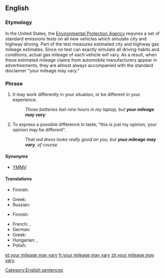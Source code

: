 ==English==

===Etymology===
In the United States, the [http://www.epa.gov Environmental Protection Agency] requires a set of standard emissions tests on all new vehicles which simulate city and highway driving.  Part of the test measures estimated city and highway gas mileage estimates.  Since no test can exactly simulate all driving habits and conditions, actual gas mileage of each vehicle will vary.  As a result, when these estimated mileage claims from automobile manufacturers appear in advertisements, they are almost always accompanied with the standard disclaimer "your mileage may vary."

===Phrase===
{{head|en|phrase|head=[[your]] [[mileage]] [[may]] [[vary]]}}
# {{context|idiomatic|lang=en}} It may work differently in your situation, or be different in your experience.
#: ''Those batteries last nine hours in my laptop, but '''your mileage may vary'''.''
# {{context|idiomatic|lang=en}} To express a possible difference in taste, "this is just my opinion, your opinion may be different". 
#: ''That red dress looks really good on you, but '''your mileage may vary''', of course.''

====Synonyms====
* [[YMMV]]

====Translations====
{{trans-top|it may work differently for you}}
* Finnish: {{t|fi|[[sinun]] [[tilanteesta|tilanteestasi]] [[en]] [[osaa]] [[sanoa]]}}
{{trans-mid}}
* Greek: {{t|el|ίσως να δουλεύει διαφορετικά για εσένα|sc=Grek}}
* Russian: {{t|ru|это может сработать у тебя подругому|sc=Cyrl}}
{{trans-bottom}}

{{trans-top|this is just my opinion}}
* Finnish: {{t|fi|[[tämä]] [[on]] [[vain]] [[minun]] [[mielipide|mielipiteeni]]}}
{{trans-mid}}
* French: {{t+|fr|des goûts et des couleurs, on ne discute pas}}, {{t|fr|des goûts et des couleurs…}}
* German: {{t|de|meiner Meinung nach}}
* Greek: {{t|el|αυτή είναι απλά η γνώμη μου|sc=Grek}}
* Hungarian: {{t|hu|ízlések és pofonok}}, {{t|hu|kinek a pap, kinek a papné}}
* Polish: {{t|pl|to tylko moje zdanie}}
{{trans-bottom}}

[[Category:English sentences]]

[[et:your mileage may vary]]
[[fr:your mileage may vary]]
[[zh:your mileage may vary]]